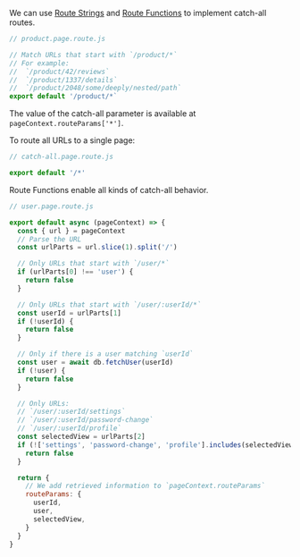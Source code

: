 
We can use [Route Strings](/route-string) and [Route Functions](/route-function) to implement catch-all routes.

```js
// product.page.route.js

// Match URLs that start with `/product/*`
// For example:
//  `/product/42/reviews`
//  `/product/1337/details`
//  `/product/2048/some/deeply/nested/path`
export default '/product/*`
```

The value of the catch-all parameter is available at `pageContext.routeParams['*']`.

To route all URLs to a single page:

```js
// catch-all.page.route.js

export default '/*'
```

Route Functions enable all kinds of catch-all behavior.

```js
// user.page.route.js

export default async (pageContext) => {
  const { url } = pageContext
  // Parse the URL
  const urlParts = url.slice(1).split('/')

  // Only URLs that start with `/user/*`
  if (urlParts[0] !== 'user') {
    return false
  }

  // Only URLs that start with `/user/:userId/*`
  const userId = urlParts[1]
  if (!userId) {
    return false
  }

  // Only if there is a user matching `userId`
  const user = await db.fetchUser(userId)
  if (!user) {
    return false
  }

  // Only URLs:
  // `/user/:userId/settings`
  // `/user/:userId/password-change`
  // `/user/:userId/profile`
  const selectedView = urlParts[2]
  if (!['settings', 'password-change', 'profile'].includes(selectedView)) {
    return false
  }

  return {
    // We add retrieved information to `pageContext.routeParams`
    routeParams: {
      userId,
      user,
      selectedView,
    }
  }
}
```

